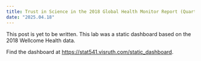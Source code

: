---
title: Trust in Science in the 2018 Global Health Monitor Report (Quarto Dashboards (Static))
date: "2025.04.18"
---

This post is yet to be written. This lab was a static dashboard based on the 2018 Wellcome Health data.

Find the dashboard at <https://stat541.visruth.com/static_dashboard>.
